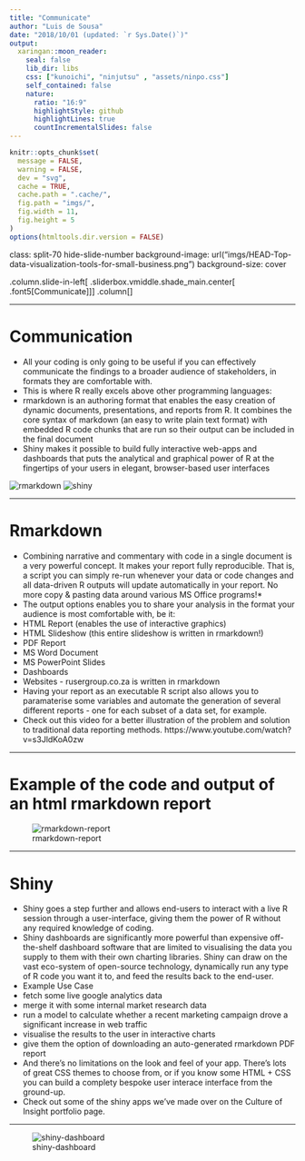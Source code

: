 ```yaml
---
title: "Communicate"
author: "Luis de Sousa"
date: "2018/10/01 (updated: `r Sys.Date()`)"
output:
  xaringan::moon_reader:
    seal: false
    lib_dir: libs
    css: ["kunoichi", "ninjutsu" , "assets/ninpo.css"]
    self_contained: false
    nature:
      ratio: "16:9"
      highlightStyle: github
      highlightLines: true
      countIncrementalSlides: false
---
```


```r
knitr::opts_chunk$set(
  message = FALSE,
  warning = FALSE,
  dev = "svg",
  cache = TRUE,
  cache.path = ".cache/",
  fig.path = "imgs/",
  fig.width = 11,
  fig.height = 5
)
options(htmltools.dir.version = FALSE)
```

class: split-70 hide-slide-number
background-image: url("imgs/HEAD-Top-data-visualization-tools-for-small-business.png")
background-size: cover

.column.slide-in-left[
.sliderbox.vmiddle.shade_main.center[
.font5[Communicate]]]
.column[
]

---

# Communication

* All your coding is only going to be useful if you can effectively communicate the findings to a broader audience of stakeholders, in formats they are comfortable with.
* This is where R really excels above other programming languages:
* rmarkdown is an authoring format that enables the easy creation of dynamic documents, presentations, and reports from R. It combines the core syntax of markdown (an easy to write plain text format) with embedded R code chunks that are run so their output can be included in the final document
* Shiny makes it possible to build fully interactive web-apps and dashboards that puts the analytical and graphical power of R at the fingertips of your users in elegant, browser-based user interfaces

![rmarkdown](imgs/rmarkdown.png)
![shiny](imgs/shiny.png)

---

# Rmarkdown

* Combining narrative and commentary with code in a single document is a very powerful concept. It makes your report fully reproducible. That is, a script you can simply re-run whenever your data or code changes and all data-driven R outputs will update automatically in your report. No more copy & pasting data around various MS Office programs!*
* The output options enables you to share your analysis in the format your audience is most comfortable with, be it:
* HTML Report (enables the use of interactive graphics)
* HTML Slideshow (this entire slideshow is written in rmarkdown!)
* PDF Report
* MS Word Document
* MS PowerPoint Slides
* Dashboards
* Websites - rusergroup.co.za is written in rmarkdown
* Having your report as an executable R script also allows you to paramaterise some variables and automate the generation of several different reports - one for each subset of a data set, for example.
* Check out this video for a better illustration of the problem and solution to traditional data reporting methods. https://www.youtube.com/watch?v=s3JldKoA0zw

---

# Example of the code and output of an html rmarkdown report

![rmarkdown-report](imgs/rmarkdown-report.png)

---

# Shiny

* Shiny goes a step further and allows end-users to interact with a live R session through a user-interface, giving them the power of R without any required knowledge of coding.
* Shiny dashboards are significantly more powerful than expensive off-the-shelf dashboard software that are limited to visualising the data you supply to them with their own charting libraries. Shiny can draw on the vast eco-system of open-source technology, dynamically run any type of R code you want it to, and feed the results back to the end-user.
* Example Use Case
* fetch some live google analytics data
* merge it with some internal market research data
* run a model to calculate whether a recent marketing campaign drove a significant increase in web traffic
* visualise the results to the user in interactive charts
* give them the option of downloading an auto-generated rmarkdown PDF report
* And there's no limitations on the look and feel of your app. There's lots of great CSS themes to choose from, or if you know some HTML + CSS you can build a complety bespoke user interace interface from the ground-up.
* Check out some of the shiny apps we've made over on the Culture of Insight portfolio page.

---

![shiny-dashboard](imgs/shiny-dashboard.png)